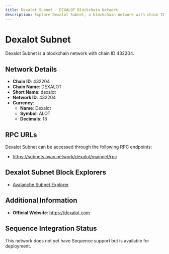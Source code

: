 ```yaml
--- 
title: Dexalot Subnet - DEXALOT Blockchain Network
description: Explore Dexalot Subnet, a blockchain network with chain ID 432204. Learn about its native currency, Dexalot, and how to interact with the network.
---
```


# Dexalot Subnet

Dexalot Subnet is a blockchain network with chain ID 432204.

## Network Details

- **Chain ID**: 432204
- **Chain Name**: DEXALOT
- **Short Name**: dexalot
- **Network ID**: 432204
- **Currency**: 
  - **Name**: Dexalot
  - **Symbol**: ALOT
  - **Decimals**: 18

## RPC URLs

Dexalot Subnet can be accessed through the following RPC endpoints:

- https://subnets.avax.network/dexalot/mainnet/rpc

## Dexalot Subnet Block Explorers

- [Avalanche Subnet Explorer](https://subnets.avax.network/dexalot)

## Additional Information

- **Official Website**: https://dexalot.com

## Sequence Integration Status

This network does not yet have Sequence support but is available for deployment.
